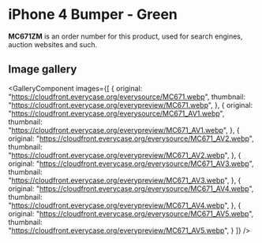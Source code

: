 
# iPhone 4 Bumper - Green

<Callout type='info' emoji='👉🏻'>**MC671ZM** is an order number for this product, used for search engines, auction websites and such.</Callout>

## Image gallery

<GalleryComponent
    images={[
      {
        original: "https://cloudfront.everycase.org/everysource/MC671.webp",
        thumbnail: "https://cloudfront.everycase.org/everypreview/MC671.webp",
      },
      {
        original: "https://cloudfront.everycase.org/everysource/MC671_AV1.webp",
        thumbnail: "https://cloudfront.everycase.org/everypreview/MC671_AV1.webp",
      },
      {
        original: "https://cloudfront.everycase.org/everysource/MC671_AV2.webp",
        thumbnail: "https://cloudfront.everycase.org/everypreview/MC671_AV2.webp",
      },
      {
        original: "https://cloudfront.everycase.org/everysource/MC671_AV3.webp",
        thumbnail: "https://cloudfront.everycase.org/everypreview/MC671_AV3.webp",
      },
      {
        original: "https://cloudfront.everycase.org/everysource/MC671_AV4.webp",
        thumbnail: "https://cloudfront.everycase.org/everypreview/MC671_AV4.webp",
      },
      {
        original: "https://cloudfront.everycase.org/everysource/MC671_AV5.webp",
        thumbnail: "https://cloudfront.everycase.org/everypreview/MC671_AV5.webp",
      }
    ]}
  />
